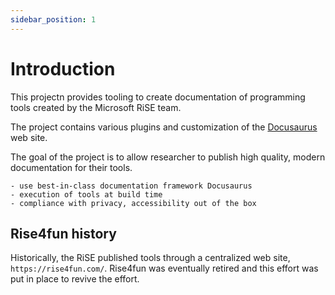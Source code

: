 ```yaml
---
sidebar_position: 1
---
```


# Introduction

This projectn provides tooling to create documentation of programming tools created
by the Microsoft RiSE team.

The project contains various plugins and customization of the [Docusaurus](https://docusaurus.io/)
web site.

The goal of the project is to allow researcher to publish high quality, modern documentation for their tools.

    - use best-in-class documentation framework Docusaurus
    - execution of tools at build time
    - compliance with privacy, accessibility out of the box

## Rise4fun history

Historically, the RiSE published tools through a centralized web site, `https://rise4fun.com/`.
Rise4fun was eventually retired and this effort was put in place to revive the effort.
